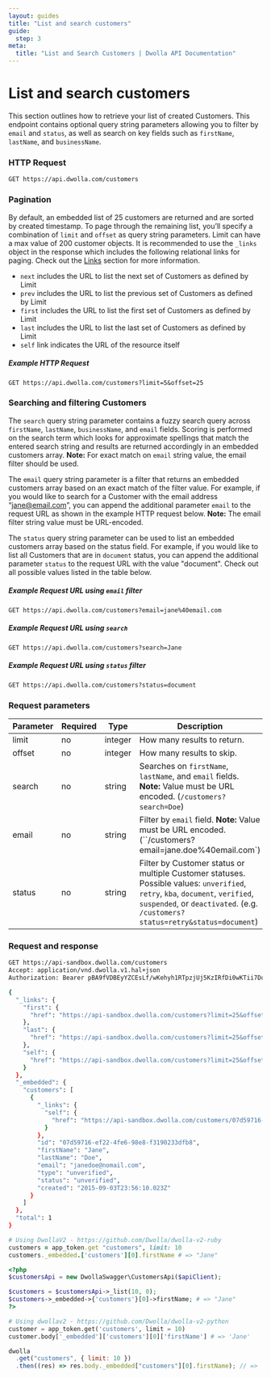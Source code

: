 ```yaml
---
layout: guides
title: "List and search customers"
guide:
  step: 3
meta:
  title: "List and Search Customers | Dwolla API Documentation"
---
```


# List and search customers

This section outlines how to retrieve your list of created Customers. This endpoint contains optional query string parameters allowing you to filter by `email` and `status`, as well as search on key fields such as `firstName`, `lastName`, and `businessName`.

### HTTP Request

`GET https://api.dwolla.com/customers`

### Pagination

By default, an embedded list of 25 customers are returned and are sorted by created timestamp. To page through the remaining list, you’ll specify a combination of `limit` and `offset` as query string parameters. Limit can have a max value of 200 customer objects. It is recommended to use the `_links` object in the response which includes the following relational links for paging. Check out the [Links](#links) section for more information.

- `next` includes the URL to list the next set of Customers as defined by Limit
- `prev` includes the URL to list the previous set of Customers as defined by Limit
- `first` includes the URL to list the first set of Customers as defined by Limit
- `last` includes the URL to list the last set of Customers as defined by Limit
- `self` link indicates the URL of the resource itself

##### Example HTTP Request

`GET https://api.dwolla.com/customers?limit=5&offset=25`

### Searching and filtering Customers

The `search` query string parameter contains a fuzzy search query across `firstName`, `lastName`, `businessName`, and `email` fields. Scoring is performed on the search term which looks for approximate spellings that match the entered search string and results are returned accordingly in an embedded customers array. **Note:** For exact match on `email` string value, the email filter should be used.

The `email` query string parameter is a filter that returns an embedded customers array based on an exact match of the filter value. For example, if you would like to search for a Customer with the email address “jane@email.com”, you can append the additional parameter `email` to the request URL as shown in the example HTTP request below. **Note:** The email filter string value must be URL-encoded.

The `status` query string parameter can be used to list an embedded customers array based on the status field. For example, if you would like to list all Customers that are in `document` status, you can append the additional parameter `status` to the request URL with the value "document". Check out all possible values listed in the table below.

##### Example Request URL using `email` filter

`GET https://api.dwolla.com/customers?email=jane%40email.com`

##### Example Request URL using `search`

`GET https://api.dwolla.com/customers?search=Jane`

##### Example Request URL using `status` filter

`GET https://api.dwolla.com/customers?status=document`

### Request parameters

| Parameter | Required | Type    | Description                                                                                                                                                                                                     |
| --------- | -------- | ------- | --------------------------------------------------------------------------------------------------------------------------------------------------------------------------------------------------------------- |
| limit     | no       | integer | How many results to return.                                                                                                                                                                                     |
| offset    | no       | integer | How many results to skip.                                                                                                                                                                                       |
| search    | no       | string  | Searches on `firstName`, `lastName`, and `email` fields. <strong>Note:</strong> Value must be URL encoded. (`/customers?search=Doe`)                                                                            |
| email     | no       | string  | Filter by `email` field. <strong>Note:</strong> Value must be URL encoded. (``/customers?email=jane.doe%40email.com`)                                                                                           |
| status    | no       | string  | Filter by Customer status or multiple Customer statuses. Possible values: `unverified`, `retry`, `kba`, `document`, `verified`, `suspended`, or `deactivated`. (e.g. `/customers?status=retry&status=document`) |

### Request and response

```bash
GET https://api-sandbox.dwolla.com/customers
Accept: application/vnd.dwolla.v1.hal+json
Authorization: Bearer pBA9fVDBEyYZCEsLf/wKehyh1RTpzjUj5KzIRfDi0wKTii7DqY

{
  "_links": {
    "first": {
      "href": "https://api-sandbox.dwolla.com/customers?limit=25&offset=0"
    },
    "last": {
      "href": "https://api-sandbox.dwolla.com/customers?limit=25&offset=0"
    },
    "self": {
      "href": "https://api-sandbox.dwolla.com/customers?limit=25&offset=0"
    }
  },
  "_embedded": {
    "customers": [
      {
        "_links": {
          "self": {
            "href": "https://api-sandbox.dwolla.com/customers/07d59716-ef22-4fe6-98e8-f3190233dfb8"
          }
        },
        "id": "07d59716-ef22-4fe6-98e8-f3190233dfb8",
        "firstName": "Jane",
        "lastName": "Doe",
        "email": "janedoe@nomail.com",
        "type": "unverified",
        "status": "unverified",
        "created": "2015-09-03T23:56:10.023Z"
      }
    ]
  },
  "total": 1
}
```

```ruby
# Using DwollaV2 - https://github.com/Dwolla/dwolla-v2-ruby
customers = app_token.get "customers", limit: 10
customers._embedded.['customers'][0].firstName # => "Jane"
```

```php
<?php
$customersApi = new DwollaSwagger\CustomersApi($apiClient);

$customers = $customersApi->_list(10, 0);
$customers->_embedded->{'customers'}[0]->firstName; # => "Jane"
?>
```

```python
# Using dwollav2 - https://github.com/Dwolla/dwolla-v2-python
customer = app_token.get('customers', limit = 10)
customer.body['_embedded']['customers'][0]['firstName'] # => 'Jane'
```

```javascript
dwolla
  .get("customers", { limit: 10 })
  .then((res) => res.body._embedded["customers"][0].firstName); // => 'Jane'
```
